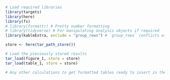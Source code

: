 ```r
# Load required libraries
library(targets)
library(here)
library(fs)
# library(formattr) # Pretty number formatting
# library(tidyverse) # For manipulating analysis objects if required
library(kableExtra, exclude = "group_rows") # `group_rows` conflicts with tidyverse

store <- here(tar_path_store())
```

```r
# Load the previously stored results
tar_load(figure_1, store = store)
tar_load(table_1, store = store)

# Any other calculations to get formatted tables ready to insert in the document
```

\newlength{\tablewidth}

\setcapindent{0em}
